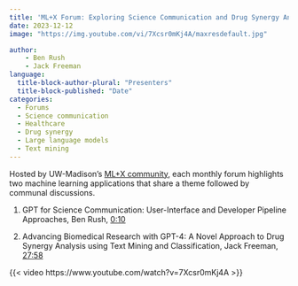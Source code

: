 ```yaml
---
title: 'ML+X Forum: Exploring Science Communication and Drug Synergy Analysis using GPT'
date: 2023-12-12
image: "https://img.youtube.com/vi/7Xcsr0mKj4A/maxresdefault.jpg"

author:
    - Ben Rush
    - Jack Freeman
language: 
  title-block-author-plural: "Presenters"
  title-block-published: "Date"
categories:
  - Forums
  - Science communication
  - Healthcare
  - Drug synergy
  - Large language models
  - Text mining
---
```


Hosted by UW-Madison's [ML+X community](https://datascience.wisc.edu/ml-community), each monthly forum highlights two machine learning applications that share a theme followed by communal discussions.

1. GPT for Science Communication: User-Interface and Developer Pipeline Approaches, Ben Rush, [0:10](https://www.youtube.com/watch?v=7Xcsr0mKj4A&list=PL90vX4e9ORqc8ZB1uL_gtLFFZc093m4CQ&index=4&t=10s)

2. Advancing Biomedical Research with GPT-4: A Novel Approach to Drug Synergy Analysis using Text Mining and Classification, Jack Freeman, [27:58](https://www.youtube.com/watch?v=7Xcsr0mKj4A&list=PL90vX4e9ORqc8ZB1uL_gtLFFZc093m4CQ&index=4&t=1678s)

{{< video https://www.youtube.com/watch?v=7Xcsr0mKj4A >}}
